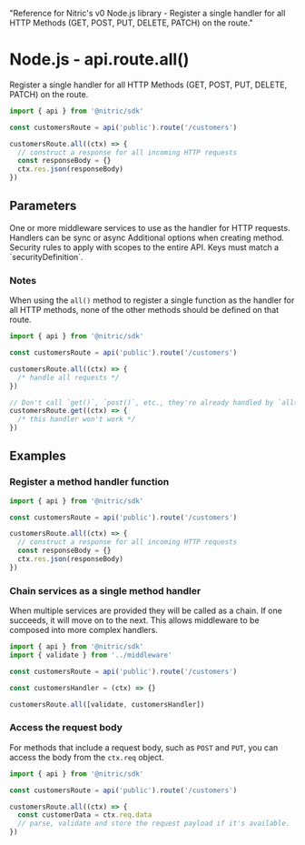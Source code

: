   "Reference for Nitric's v0 Node.js library - Register a single handler for all HTTP Methods (GET, POST, PUT, DELETE, PATCH) on the route."

# Node.js - api.route.all()

Register a single handler for all HTTP Methods (GET, POST, PUT, DELETE, PATCH) on the route.

```javascript
import { api } from '@nitric/sdk'

const customersRoute = api('public').route('/customers')

customersRoute.all((ctx) => {
  // construct a response for all incoming HTTP requests
  const responseBody = {}
  ctx.res.json(responseBody)
})
```

## Parameters

<Properties>
  <Property name="middleware" required type="HttpMiddleware | HttpMiddleware[]">
    One or more middleware services to use as the handler for HTTP requests.
    Handlers can be sync or async
  </Property>
  <Property name="opts" type="object">
    Additional options when creating method.
    <Properties nested>
      <Property name="security" type="map<string, string[]>">
        Security rules to apply with scopes to the entire API. Keys must match a
        `securityDefinition`.
      </Property>
    </Properties>
  </Property>
</Properties>

### Notes

When using the `all()` method to register a single function as the handler for all HTTP methods, none of the other methods should be defined on that route.

```javascript
import { api } from '@nitric/sdk'

const customersRoute = api('public').route('/customers')

customersRoute.all((ctx) => {
  /* handle all requests */
})

// Don't call `get()`, `post()`, etc., they're already handled by `all()`
customersRoute.get((ctx) => {
  /* this handler won't work */
})
```

## Examples

### Register a method handler function

```javascript
import { api } from '@nitric/sdk'

const customersRoute = api('public').route('/customers')

customersRoute.all((ctx) => {
  // construct a response for all incoming HTTP requests
  const responseBody = {}
  ctx.res.json(responseBody)
})
```

### Chain services as a single method handler

When multiple services are provided they will be called as a chain. If one succeeds, it will move on to the next. This allows middleware to be composed into more complex handlers.

```javascript
import { api } from '@nitric/sdk'
import { validate } from '../middleware'

const customersRoute = api('public').route('/customers')

const customersHandler = (ctx) => {}

customersRoute.all([validate, customersHandler])
```

### Access the request body

For methods that include a request body, such as `POST` and `PUT`, you can access the body from the `ctx.req` object.

```javascript
import { api } from '@nitric/sdk'

const customersRoute = api('public').route('/customers')

customersRoute.all((ctx) => {
  const customerData = ctx.req.data
  // parse, validate and store the request payload if it's available.
})
```
